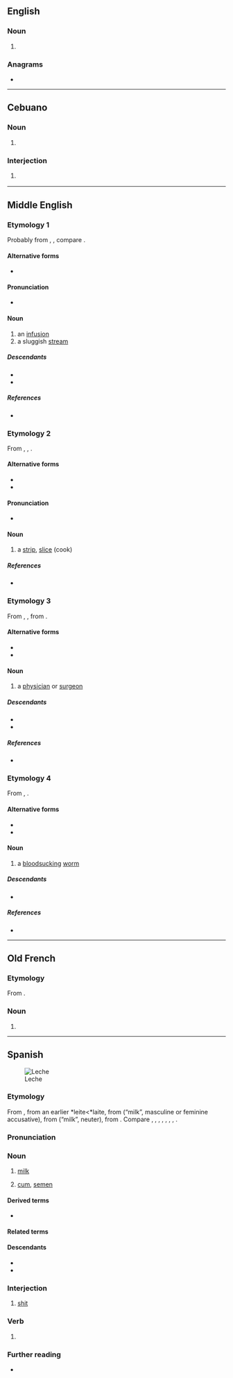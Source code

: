 {{also|leché|léché|lèche|-leche}}
==English==

===Noun===
{{en-noun}}

# {{archaic form of|en|lechwe}}

===Anagrams===
* {{anagrams|en|a=ceehl|Leech|chele|leech}}

----

==Cebuano==

===Noun===
{{ceb-noun|leche}}

# {{lb|ceb|dated}} {{alternative spelling of|ceb|letse}}

===Interjection===
{{head|ceb|interjection}}

# {{lb|ceb|vulgar|offensive}} {{alternative spelling of|ceb|letse}}

----

==Middle English==

===Etymology 1===
Probably from {{inh|enm|ang|*læc}}, {{m|ang|*lec}}, compare {{l|ang|leccan|t=to wet, moisten}}.

====Alternative forms====
* {{alter|enm|lecche|lache|lacche|lac|liche|leg|lage||in names}}

====Pronunciation====
* {{IPA|enm|/lɛːt͡ʃ/|/lɛt͡ʃ/}}

====Noun====
{{enm-noun}}

# an [[infusion]]
# a sluggish [[stream]]

=====Descendants=====
* {{desc|en|leach|letch}}
* {{desc|yol|letch}}

=====References=====
* {{R:MED Online|entry=lē̆ch(e|pos=n.(1)|id=MED24920}}

===Etymology 2===
From {{bor|enm|fro|lesche}}, {{m|fro|laiche}}, {{m|fro|leske}}.

====Alternative forms====
* {{alter|enm|leyche|leshe|leyshe|lese|leske}}
* {{alter|enm|lete|lette|lethe|lede}}

====Pronunciation====
* {{IPA|enm|/lɛːt͡ʃ(ə)/|/lɛt͡ʃ(ə)/}}

====Noun====
{{enm-noun}}

# a [[strip]], [[slice]] (cook)

=====References=====
* {{R:MED Online|entry=lē̆che|pos=n.(2)|id=MED24921}}

===Etymology 3===
From {{inh|enm|ang|lēce}}, {{m|ang|lǣce}}, from {{inh|enm|gmw-pro|*lākī}}.

====Alternative forms====
* {{alter|enm|lech|lecche|lache}}
* {{alter|enm|læce|læche|leache|liache||early}}

====Noun====
{{enm-noun}}

# a [[physician]] or [[surgeon]]

=====Descendants=====
* {{desc|en|leech|pos=archaic}}
* {{desc|yol|leech}}

=====References=====
* {{R:MED Online|entry=lẹ̄che|pos=n.(3)|id=MED24922}}

===Etymology 4===
From {{inh|enm|ang|lēce}}, {{m|ang|lǣce}}.

====Alternative forms====
* {{alter|enm|lech}}
* {{alter|enm|læce||early}}

====Noun====
{{enm-noun}}

# a [[bloodsucking]] [[worm]]

=====Descendants=====
* {{desc|en|leech}}

=====References=====
* {{R:MED Online|entry=lẹ̄che|pos=n.(4)|id=MED24923}}

----

==Old French==

===Etymology===
From {{inh|fro|la|laetitia||great joy; pleasure}}.

===Noun===
{{fro-noun|m|leches|leches|leche}}

# {{alternative form of|fro|lïesce}}

----

==Spanish==
[[File:Milk glass.jpg|thumb|Leche]]

===Etymology===
From {{inh|es|osp|leche}}, from an earlier *leite<*laite, from {{inh|es|VL.|lactem}} (“milk”, masculine or feminine accusative), from {{inh|es|la|lac}} (“milk”, neuter), from {{inh|es|ine-pro|*ǵlákts}}. Compare {{cog|ca|llet|}}, {{cog|eo|lakto|}}, {{cog|fr|lait|}}, {{cog|fur|lat|}}, {{cog|ia|lacte}}, {{cog|it|latte}}, {{cog|pt|leite|}}, {{cog|ro|lapte|}}.

===Pronunciation===
{{es-pr}}

===Noun===
{{es-noun|f}}

# {{lb|es|food}} [[milk]]
#: {{ux|es|Prefiero el café con '''leche''' y azúcar.|I prefer coffee with '''milk''' and sugar.}}
# {{lb|es|slang|vulgar}} [[cum]], [[semen]]
#: {{syn|es|esperma}}
#: {{ux|es|Había '''leche''' en sus pantalones.|There was '''cum''' on his pants.}}

====Derived terms====
* {{sense|diminutive}} {{l|es|lechita}}
{{col3|es
|a toda leche
|arroz con leche
|blanca y en botella, leche
|café con leche
|cagando leches
|cagarse en la leche
|diente de leche
|dulce de leche
|extractor de leche
|la leche
|leche condensada
|leche de almendra
|leche de arroz
|leche asada
|leche de avellana
|leche de avena
|leche de cáñamo
|leche de coco
|leche de soja
|leche de tigre
|leche desnatada
|leche frita
|leche materna
|{{l|es|lechería|g=f}}
|lechero
|mala leche
|me cago en la leche
|mil leches
|ni qué leches
|perro de mil leches
|pez de leche
|sacaleche
|sacaleches|leche natural|leche fresca|leche normal|leche entera
|qué leches}}

====Related terms====
{{rel4
|es|lactar
|lácteo
|lechar
|lechero
|lechera
|lechoso
|lechuga
}}

====Descendants====
* {{desc|bor=1|ceb|letse}}
* {{desc|bor=1|nhg|lieche}}

===Interjection===
{{head|es|interjection}}

# {{lb|es|vulgar|Philippines|Spain}} [[shit]]

===Verb===
{{head|es|verb form}}

# {{es-verb form of|lechar}}

===Further reading===
* {{R:es:DRAE}}

{{C|es|Beverages|Dairy farming|Foods}}